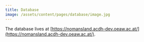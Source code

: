```yaml
---
title: Database
image: /assets/content/pages/database/image.jpg
---
```

The database lives at [https://nomansland.acdh-dev.oeaw.ac.at/](https://nomansland.acdh-dev.oeaw.ac.at/).
